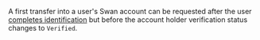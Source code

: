 A first transfer into a user's Swan account can be requested after the user [completes identification](../users/identifications/index.mdx) but before the account holder verification status changes to `Verified`.